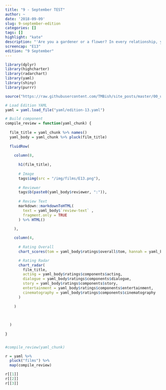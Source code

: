 ```yaml
---
title: "9 - September TEST"
author: ~
date: '2018-09-09'
slug: 9-september-edition
categories: []
tags: []
highlight: "kate"
description: "'Are you a gardener or a flower? In every relationship, you're either a gardener or a flower. I'm a gardener that wants to be a flower, how fucked up am I?' - LaVona"
screencap: "E13"
edition: "9 September"
---
```


```r
library(dplyr)
library(highcharter)
library(radarchart)
library(yaml)
library(shiny)
library(purrr)

source("https://raw.githubusercontent.com/TMBish/site_posts/master/00_utilities/film-review-utils.R")

# Load Edition YAML
yaml = yaml.load_file("yaml/edition-13.yaml")

# Build component
compile_review = function(yaml_chunk) {
  
  film_title = yaml_chunk %>% names()
  yaml_body = yaml_chunk %>% pluck(film_title)
  
  fluidRow(
    
    column(8,
      
      h1(film_title),
           
      # Image
      tags$img(src = "/img/films/E13.png"),
      
      # Reviewer
      tags$b(paste0(yaml_body$reviewer, ":")),
      
      # Review Text
      markdown::markdownToHTML(
        text = yaml_body$`review-text` , 
        fragment.only = TRUE
      ) %>% HTML()

    ),
    
    column(4,
           
      # Rating Overall
      chart_scores(tom = yaml_body$ratings$overall$tom, hannah = yaml_body$ratings$overall$hannah),

      # Rating Radar
      chart_radar(
        film_title, 
        acting = yaml_body$ratings$components$acting, 
        dialogue = yaml_body$ratings$components$dialogue, 
        story = yaml_body$ratings$components$story, 
        entertainment = yaml_body$ratings$components$entertainment, 
        cinematography = yaml_body$ratings$components$cinematography
      )
      
    )
    
    
    
  )
  
}


#compile_review(yaml_chunk)

r = yaml %>%
  pluck("films") %>%
  map(compile_review)

r[[1]]
r[[2]]
r[[3]]
```